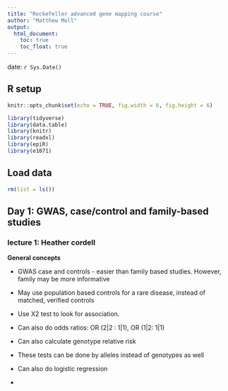 ```yaml
---
title: "Rockefeller advanced gene mapping course"
author: "Matthew Moll"
output: 
  html_document:
    toc: true
    toc_float: true
---
```



date: `r Sys.Date()`



## R setup
```r


knitr::opts_chunk$set(echo = TRUE, fig.width = 6, fig.height = 6)

library(tidyverse)
library(data.table)
library(knitr)
library(readxl)
library(epiR)
library(e1071)


```

## Load data
```r

rm(list = ls())


```

## Day 1: GWAS, case/control and family-based studies

### lecture 1: Heather cordell
**General concepts**
<BR>

* GWAS case and controls - easier than family based studies. However, family may be more informative

* May use population based controls for a rare disease, instead of matched, verified controls

* Use X2 test to look for association.  

* Can also do odds ratios: OR (2|2 : 1|1), OR (1|2: 1|1)

* Can also calculate genotype relative risk

* These tests can be done by alleles instead of genotypes as well

* Can also do logistic regression

* 

